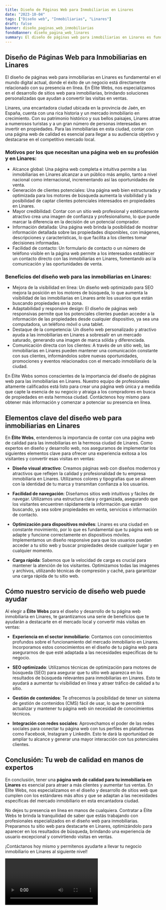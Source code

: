 ```yaml
---
title: Diseño de Páginas Web para Inmobiliarias en Linares
date: "2023-10-04"
tags: ["Diseño web", "Inmobiliarias", "Linares"]
draft: false
banner: diseño_paginas_web_inmobiliarias
fondoBanner: diseño_pagina_web_linares
summary: El diseño de páginas web para inmobiliarias en Linares es fundamental en el mundo digital actual, donde el éxito de un negocio está directamente relacionado con su presencia en línea. En Élite Webs, nos especializamos en el desarrollo de sitios web para inmobiliarias, brindando soluciones personalizadas que ayudan a convertir las visitas en ventas.
---
```



## Diseño de Páginas Web para Inmobiliarias en Linares

El diseño de páginas web para inmobiliarias en Linares es fundamental en el mundo digital actual, donde el éxito de un negocio está directamente relacionado con su presencia en línea. En Élite Webs, nos especializamos en el desarrollo de sitios web para inmobiliarias, brindando soluciones personalizadas que ayudan a convertir las visitas en ventas.

Linares, una encantadora ciudad ubicada en la provincia de Jaén, en España, cuenta con una rica historia y un mercado inmobiliario en crecimiento. Con su patrimonio histórico y sus bellos paisajes, Linares atrae a numerosos turistas y a un gran número de personas interesadas en invertir en propiedades. Para las inmobiliarias en esta ciudad, contar con una página web de calidad es esencial para llegar a su audiencia objetivo y destacarse en el competitivo mercado local.

### Motivos por los que necesitan una página web en su profesión y en Linares:

- Alcance global: Una página web completa e intuitiva permite a las inmobiliarias en Linares alcanzar a un público más amplio, tanto a nivel nacional como internacional, incrementando así las oportunidades de venta.
- Generación de clientes potenciales: Una página web bien estructurada y optimizada para los motores de búsqueda aumenta la visibilidad y la posibilidad de captar clientes potenciales interesados en propiedades en Linares.
- Mayor credibilidad: Contar con un sitio web profesional y estéticamente atractivo crea una imagen de confianza y profesionalismo, lo que puede marcar la diferencia en la decisión de un potencial comprador.
- Información detallada: Una página web brinda la posibilidad de mostrar información detallada sobre las propiedades disponibles, con imágenes, descripciones y características, lo que facilita a los clientes tomar decisiones informadas.
- Facilidad de contacto: Un formulario de contacto o un número de teléfono visible en la página web permite a los interesados establecer un contacto directo con las inmobiliarias en Linares, fomentando así la comunicación y las oportunidades de venta.

### Beneficios del diseño web para las inmobiliarias en Linares:

- Mejora de la visibilidad en línea: Un diseño web optimizado para SEO mejora la posición en los motores de búsqueda, lo que aumenta la visibilidad de las inmobiliarias en Linares ante los usuarios que están buscando propiedades en la zona.
- Adaptabilidad y responsive design: El diseño de páginas web responsivas permite que los potenciales clientes puedan acceder a la información de las propiedades desde cualquier dispositivo, ya sea una computadora, un teléfono móvil o una tablet.
- Destaque de la competencia: Un diseño web personalizado y atractivo ayuda a las inmobiliarias en Linares a sobresalir en un mercado saturado, generando una imagen de marca sólida y diferenciada.
- Comunicación directa con los clientes: A través de un sitio web, las inmobiliarias en Linares pueden mantener una comunicación constante con sus clientes, informándolos sobre nuevas oportunidades, promociones y eventos relacionados con el mercado inmobiliario de la ciudad.

En Élite Webs somos conscientes de la importancia del diseño de páginas web para las inmobiliarias en Linares. Nuestro equipo de profesionales altamente calificados está listo para crear una página web única y a medida que capte la esencia de su negocio y atraiga a los compradores en busca de propiedades en esta hermosa ciudad. Contáctenos hoy mismo para obtener más información y comenzar a potenciar su presencia en línea.

<GifSeo />

<Cta />

## Elementos clave del diseño web para inmobiliarias en Linares

En **Élite Webs**, entendemos la importancia de contar con una página web de calidad para las inmobiliarias en la hermosa ciudad de Linares. Como expertos en diseño y desarrollo web, nos aseguramos de implementar los siguientes elementos clave para ofrecer una experiencia exitosa a los visitantes y convertir esas visitas en ventas:

- **Diseño visual atractivo**: Creamos páginas web con diseños modernos y atractivos que reflejen la calidad y profesionalidad de tu empresa inmobiliaria en Linares. Utilizamos colores y tipografías que se alineen con la identidad de tu marca y transmitan confianza a los usuarios.

- **Facilidad de navegación**: Diseñamos sitios web intuitivos y fáciles de navegar. Utilizamos una estructura clara y organizada, asegurando que los visitantes encuentren rápidamente la información que están buscando, ya sea sobre propiedades en venta, servicios o información de contacto.

- **Optimización para dispositivos móviles**: Linares es una ciudad en constante movimiento, por lo que es fundamental que tu página web se adapte y funcione correctamente en dispositivos móviles. Implementamos un diseño responsive para que los usuarios puedan acceder a tu sitio web y buscar propiedades desde cualquier lugar y en cualquier momento.

- **Carga rápida**: Sabemos que la velocidad de carga es crucial para mantener la atención de los visitantes. Optimizamos todas las imágenes y archivos, utilizando técnicas de compresión y caché, para garantizar una carga rápida de tu sitio web.

## Cómo nuestro servicio de diseño web puede ayudar

Al elegir a **Élite Webs** para el diseño y desarrollo de tu página web inmobiliaria en Linares, te garantizamos una serie de beneficios que te ayudarán a destacarte en el mercado local y convertir más visitas en ventas:

- **Experiencia en el sector inmobiliario**: Contamos con conocimientos profundos sobre el funcionamiento del mercado inmobiliario en Linares. Incorporamos estos conocimientos en el diseño de tu página web para asegurarnos de que esté adaptada a las necesidades específicas de tu negocio.

- **SEO optimizado**: Utilizamos técnicas de optimización para motores de búsqueda (SEO) para asegurar que tu sitio web aparezca en los resultados de búsqueda relevantes para inmobiliarias en Linares. Esto te ayudará a aumentar tu visibilidad en línea y atraer tráfico de calidad a tu sitio.

- **Gestión de contenidos**: Te ofrecemos la posibilidad de tener un sistema de gestión de contenidos (CMS) fácil de usar, lo que te permitirá actualizar y mantener tu página web sin necesidad de conocimientos técnicos.

- **Integración con redes sociales**: Aprovechamos el poder de las redes sociales para conectar tu página web con tus perfiles en plataformas como Facebook, Instagram y LinkedIn. Esto te dará la oportunidad de ampliar tu alcance y generar una mayor interacción con tus potenciales clientes.

## Conclusión: Tu web de calidad en manos de expertos

En conclusión, tener una **página web de calidad para tu inmobiliaria en Linares** es esencial para atraer a más clientes y aumentar tus ventas. En Élite Webs, nos especializamos en el diseño y desarrollo de sitios web que cumplen con los estándares más altos y que se adaptan a las necesidades específicas del mercado inmobiliario en esta encantadora ciudad.

No dejes tu presencia en línea en manos de cualquiera. Contratar a Élite Webs te brinda la tranquilidad de saber que estás trabajando con profesionales especializados en el diseño web para inmobiliarias. Preparamos tu sitio web para destacarte en Linares, optimizándolo para aparecer en los resultados de búsqueda, brindando una experiencia de usuario excepcional y convirtiendo visitas en ventas.

¡Contáctanos hoy mismo y permítenos ayudarte a llevar tu negocio inmobiliario en Linares al siguiente nivel!

<Video />

<CtaBot job="Inmobiliarias" city="Linares" />

<Gmaps query="Linares+españa+maps" />
